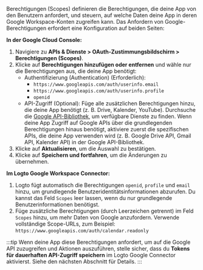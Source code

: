 Berechtigungen (Scopes) definieren die Berechtigungen, die deine App von den Benutzern anfordert, und steuern, auf welche Daten deine App in deren Google Workspace-Konten zugreifen kann. Das Anfordern von Google-Berechtigungen erfordert eine Konfiguration auf beiden Seiten:

**In der Google Cloud Console:**

1. Navigiere zu **APIs & Dienste > OAuth-Zustimmungsbildschirm > Berechtigungen (Scopes)**.
2. Klicke auf **Berechtigungen hinzufügen oder entfernen** und wähle nur die Berechtigungen aus, die deine App benötigt:
   - Authentifizierung (Authentication) (Erforderlich):
     - `https://www.googleapis.com/auth/userinfo.email`
     - `https://www.googleapis.com/auth/userinfo.profile`
     - `openid`
   - API-Zugriff (Optional): Füge alle zusätzlichen Berechtigungen hinzu, die deine App benötigt (z. B. Drive, Kalender, YouTube). Durchsuche die [Google API-Bibliothek](https://console.cloud.google.com/apis/library), um verfügbare Dienste zu finden. Wenn deine App Zugriff auf Google APIs über die grundlegenden Berechtigungen hinaus benötigt, aktiviere zuerst die spezifischen APIs, die deine App verwenden wird (z. B. Google Drive API, Gmail API, Kalender API) in der Google API-Bibliothek.
3. Klicke auf **Aktualisieren**, um die Auswahl zu bestätigen.
4. Klicke auf **Speichern und fortfahren**, um die Änderungen zu übernehmen.

**Im Logto Google Workspace Connector:**

1. Logto fügt automatisch die Berechtigungen `openid`, `profile` und `email` hinzu, um grundlegende Benutzeridentitätsinformationen abzurufen. Du kannst das Feld `Scopes` leer lassen, wenn du nur grundlegende Benutzerinformationen benötigst.
2. Füge zusätzliche Berechtigungen (durch Leerzeichen getrennt) im Feld `Scopes` hinzu, um mehr Daten von Google anzufordern. Verwende vollständige Scope-URLs, zum Beispiel: `https://www.googleapis.com/auth/calendar.readonly`

:::tip
Wenn deine App diese Berechtigungen anfordert, um auf die Google API zuzugreifen und Aktionen auszuführen, stelle sicher, dass du **Tokens für dauerhaften API-Zugriff speichern** im Logto Google Connector aktivierst. Siehe den nächsten Abschnitt für Details.
:::
